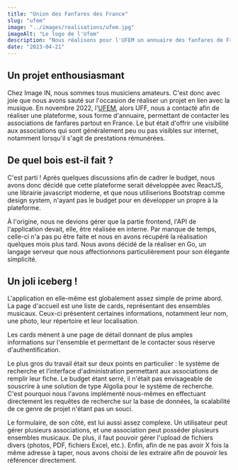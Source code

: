 ```yaml
---
title: "Union des Fanfares des France"
slug: "ufem"
image: "../images/realisations/ufem.jpg"
imageAlt: "Le logo de l'Ufem"
description: "Nous réalisons pour l'UFEM un annuaire des fanfares de France, afin de permettre aux fanfares de se faire connaître et de se faire contacter par des organisateurs de festivités."
date: "2023-04-21"
---
```


## Un projet enthousiasmant

Chez Image IN, nous sommes tous musiciens amateurs. C'est donc avec joie que nous avons sauté sur l'occasion de réaliser un projet en lien avec la musique. En novembre 2022, l'[UFEM](https://ufem.fr/), alors UFF, nous a contacté afin de réaliser une plateforme, sous forme d'annuaire, permettant de contacter les associations de fanfares partout en France. Le but était d'offrir une visibilité aux associations qui sont généralement peu ou pas visibles sur internet, notamment lorsqu'il s'agit de prestations rémunérées.

## De quel bois est-il fait ?

C'est parti ! Après quelques discussions afin de cadrer le budget, nous avons donc décidé que cette plateforme serait développée avec ReactJS, une librairie javascript moderne, et que nous utiliserions Bootstrap comme design system, n'ayant pas le budget pour en développer un propre à la plateforme.

À l'origine, nous ne devions gérer que la partie frontend, l'API de l'application devait, elle, être réalisée en interne. Par manque de temps, celle-ci n'a pas pu être faite et nous en avons récupéré la réalisation quelques mois plus tard. Nous avons décidé de la réaliser en Go, un langage serveur que nous affectionnons particulièrement pour son élégante simplicité.

## Un joli iceberg !

L'application en elle-même est globalement assez simple de prime abord. La page d'accueil est une liste de cards, représentant des ensembles musicaux. Ceux-ci présentent certaines informations, notamment leur nom, une photo, leur répertoire et leur localisation.

Les cards mènent à une page de détail donnant de plus amples informations sur l'ensemble et permettant de le contacter sous réserve d'authentification.

Le plus gros du travail était sur deux points en particulier : le système de recherche et l'interface d'administration permettant aux associations de remplir leur fiche. Le budget étant serré, il n'était pas envisageable de souscrire à une solution de type Algolia pour le système de recherche. C'est pourquoi nous l'avons implémenté nous-mêmes en effectuant directement les requêtes de recherche sur la base de données, la scalabilité de ce genre de projet n'étant pas un souci.

Le formulaire, de son côté, est lui aussi assez complexe. Un utilisateur peut gérer plusieurs associations, et une association peut posséder plusieurs ensembles musicaux. De plus, il faut pouvoir gérer l'upload de fichiers divers (photos, PDF, fichiers Excel, etc.). Enfin, afin de ne pas avoir X fois la même adresse à taper, nous avons choisi de les extraire afin de pouvoir les référencer directement.
